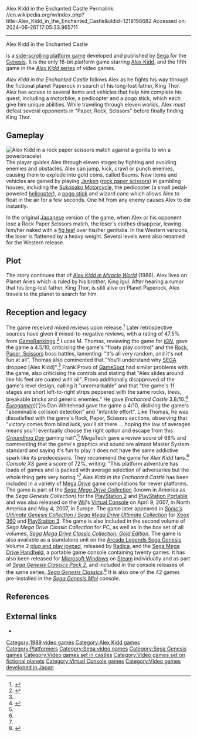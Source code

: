 Alex Kidd in the Enchanted Castle
Permalink: //en.wikipedia.org/w/index.php?title=Alex_Kidd_in_the_Enchanted_Castle&oldid=1218198682
Accessed on: 2024-06-26T17:05:33.965711



------
Alex Kidd in the Enchanted Castle
{{Infobox video game
| title = Alex Kidd in the Enchanted Castle 
| image = Alexkiddenchantedcastle1.jpg
| caption = North American box art| designer = Kotaro Hayashida<br/>[[Hirokazu Yasuhara]]
| artist = [[Rieko Kodama]]<br/>[[Naoto Ohshima]]<br/>Takashi Yuda
| composer = Chikako Kamatani
| developer = [[Sega]]
| publisher = Sega
| producer = [[Kotaro Hayashida]]
| released = 1989
| genre = [[Platform game|Platform]]
| series = ''[[Alex Kidd]]''
| modes = [[Single-player video game|Single-player]]
| platforms = [[Sega Genesis|Genesis/Mega Drive]]
}}

{{nihongo|'''''Alex Kidd in the Enchanted Castle'''''|アレックスキッド 天空魔城|Arekkusu Kiddo Tenkū Majō}} is a [[Side-scrolling video game|side-scrolling]] [[platform game]] developed and published by [[Sega]] for the [[Sega Genesis|Genesis]]. It is the only 16-bit platform game starring [[Alex Kidd]], and the fifth game in the [[Alex Kidd#Games|''Alex Kidd'' series]] of video games.

''Alex Kidd in the Enchanted Castle'' follows Alex as he fights his way through the fictional planet Paperock in search of his long-lost father, King Thor. Alex has access to several items and vehicles that help him complete his quest, including a motorbike, a pedicopter and a pogo stick, which each give him unique abilities. While traveling through eleven worlds, Alex must defeat several opponents in "Paper, Rock, Scissors" before finally finding King Thor.

==Gameplay==
[[Image:AlexKidd rps.PNG|thumb|left|[[Alex Kidd]] in a [[rock paper scissors]] match against a gorilla to win a powerbracelet]]
The player guides Alex through eleven stages by fighting and avoiding enemies and obstacles. Alex can jump, kick, crawl or punch enemies, causing them to explode into gold coins, called Baums. New items and vehicles are gained by playing [[Janken]] ([[rock paper scissors]]) in gambling houses, including the [[motorbike|Sukopako Motorcycle]], the pedicopter (a small pedal-powered [[helicopter]]), a [[pogo stick]] and wizard cane which allows Alex to float in the air for a few seconds. One hit from any enemy causes Alex to die instantly.

<!-- [[Image:AlexKid-EnchantedCastle-Cover.png|thumb|left|Title screen]] -->
In the original [[Japan]]ese version of the game, when Alex or his opponent lose a Rock Paper Scissors match, the loser's clothes disappear, leaving him/her naked with a [[fig leaf]] over his/her genitalia. In the Western versions, the loser is flattened by a heavy weight. Several levels were also renamed for the Western release.

==Plot==
The story continues that of ''[[Alex Kidd in Miracle World]]'' (1986).  Alex lives on Planet Aries which is ruled by his brother, King Igul. After hearing a rumor that his long-lost father, King Thor, is still alive on Planet Paperock, Alex travels to the planet to search for him.
<!-- 
==Development==
[[File:Sega-Genesis-NA-Mk2-Console-Set.png|thumb|right|''Alex Kidd in the Enchanted Castle'' was the only game in the ''Alex Kidd'' series to be developed for Sega's [[Sega Genesis]].|alt=Model 2 Sega Genesis w/ controller.]]
-->

==Reception and legacy==
{{Video game reviews
| GR = 47.5% <ref name="Rankings">{{cite web|title=Alex Kidd in the Enchanted Castle|url=http://www.gamerankings.com/genesis/586018-alex-kidd-in-the-enchanted-castle/index.html|url-status=dead|archive-url=https://web.archive.org/web/20191205215149/https://www.gamerankings.com/genesis/586018-alex-kidd-in-the-enchanted-castle/index.html|archive-date=December 5, 2019|publisher=[[GameRankings]]|access-date=2009-04-11}}</ref>
| IGN = 4.5/10<ref name="IGN">{{cite web|last=Thomas|first=Lucas M.|date=April 19, 2007|title=Alex Kidd in the Enchanted Castle|url=https://www.ign.com/articles/2007/04/19/alex-kidd-in-the-enchanted-castle-review|url-status=live|work=Review|publisher=[[IGN]]|access-date=2014-04-13|archive-url=https://web.archive.org/web/20191209011555/https://uk.ign.com/articles/2007/04/19/alex-kidd-in-the-enchanted-castle-review |archive-date=2019-12-09 }}</ref>
| GSpot = 3.8/10<ref name="Gamespot">{{cite web|last=Provo|first=Frank|date=April 18, 2007|title=Alex Kidd in the Enchanted Castle|url=http://www.gamespot.com/reviews/alex-kidd-in-the-enchanted-castle-review/1900-6169314/|url-status=live|work=Review|publisher=[[GameSpot]]|access-date=2014-04-13|archive-url=https://web.archive.org/web/20131109112026/http://www.gamespot.com:80/reviews/alex-kidd-in-the-enchanted-castle-review/1900-6169314/ |archive-date=2013-11-09 }}</ref>
| EuroG = 4/10<ref name="Eurogamer">{{cite web|url=https://www.eurogamer.net/wii-virtual-console-roundup-review?page=2|title=Alex Kidd in the Enchanted Castle|work=Review|last=Whitehead|first=Dan|date=4 May 2007|publisher=[[Eurogamer]]|access-date=2014-04-13}}</ref>
| rev1 = [[MegaTech]]
| rev1Score = 68%<ref name="MegaTech">{{Cite journal |date=December 1991 |title=Game Index |url=https://archive.org/details/UneditedUK_marktrade/MegaTech_01/page/n75/mode/2up |journal=MegaTech |issue=1 |pages=76 |access-date=March 28, 2022}}</ref>
| rev2 = Console XS
| rev2Score = 72%<ref name="Console XS">{{Cite journal |date=June 1992 |title=A-Z Software |url=https://archive.org/details/console-xs-01/page/126/mode/2up |journal=Console XS |issue=1 |pages=126 |access-date=March 28, 2022}}</ref>
}}
The game received mixed reviews upon release.<ref>{{cite web |title=Alex Kidd in the Enchanted Castle |url=https://segaretro.org/Alex_Kidd_in_the_Enchanted_Castle |website=Sega Retro|date=8 May 2020 }}</ref> Later retrospective sources have given it mixed-to-negative reviews, with a rating of 47.5% from [[GameRankings]].<ref name="Rankings">{{cite web|title=Alex Kidd in the Enchanted Castle|url=http://www.gamerankings.com/genesis/586018-alex-kidd-in-the-enchanted-castle/index.html|url-status=dead|archive-url=https://web.archive.org/web/20191205215149/https://www.gamerankings.com/genesis/586018-alex-kidd-in-the-enchanted-castle/index.html|archive-date=December 5, 2019|publisher=[[GameRankings]]|access-date=2009-04-11}}</ref> Lucas M. Thomas, reviewing the game for ''[[IGN]]'', gave the game a 4.5/10, criticising the game's "floaty play control" and the [[Rock paper scissors|Rock, Paper, Scissors]] boss battles, lamenting: "It's all very random, and it's not fun at all". Thomas also commented that "You'll understand why [[SEGA]] dropped [Alex Kidd]".<ref name="IGN"/> Frank Provo of [[GameSpot]] had similar problems with the game, also criticising the controls and stating that "Alex slides around like his feet are coated with oil". Provo additionally disapproved of the game's level design, calling it "unremarkable" and that "the game's 11 stages are short left-to-right strips peppered with the same rocks, trees, breakable bricks and generic enemies." He gave ''Enchanted Castle'' 3.8/10.<ref name="Gamespot">{{cite web|last=Provo|first=Frank|date=April 18, 2007|title=Alex Kidd in the Enchanted Castle|url=http://www.gamespot.com/reviews/alex-kidd-in-the-enchanted-castle-review/1900-6169314/|url-status=live|work=Review|publisher=[[GameSpot]]|access-date=2014-04-13|archive-url=https://web.archive.org/web/20131109112026/http://www.gamespot.com:80/reviews/alex-kidd-in-the-enchanted-castle-review/1900-6169314/ |archive-date=2013-11-09 }}</ref> ''[[Eurogamer]]''{{'}}s Dan Whitehead gave the game a 4/10, disliking the game's "abominable collision detection" and "infantile effort". Like Thomas, he was dissatisfied with the game's Rock, Paper, Scissors sections, observing that "victory comes from blind luck, you'll sit there ... hoping the law of averages means you'll eventually choose the right option and escape from this ''[[Groundhog Day]]'' gaming hell".<ref name="Eurogamer"/> MegaTech gave a review score of 68% and commenting that the game's graphics and sound are almost Master System standard and saying it's fun to play it does not have the same addictive spark like its predecessors. They recommend the game for ''Alex Kidd'' fans.<ref name="MegaTech"/> ''Console XS'' gave a score of 72%, writing: "This platform adventure has loads of games and is packed with average selection of adversaries but the whole thing gets very boring."<ref name="Console XS"/>
''Alex Kidd in the Enchanted Castle'' has been included in a variety of [[Sega Genesis|Mega Drive]] game compilations for newer platforms. The game is part of the ''[[Sega Mega Drive Collection]]'' (known in America as the ''Sega Genesis Collection'') for the [[PlayStation 2]] and [[PlayStation Portable]] and was also released on the [[Wii]]'s [[Virtual Console]] on April 9, 2007, in North America and May 4, 2007, in Europe. The game later appeared in ''[[Sonic's Ultimate Genesis Collection|Sonic's Ultimate Genesis Collection / Sega Mega Drive Ultimate Collection]]'' for [[Xbox 360]] and [[PlayStation 3]]. The game is also included in the second volume of ''Sega Mega Drive Classic Collection'' for PC, as well as in the box set of all volumes, ''[[Sega Mega Drive Classic Collection: Gold Edition]].'' The game is also available as a standalone unit on the [[Arcade Legends Sega Genesis]] Volume 2 [[Dedicated console#Plug and play games|plug and play joypad]], released by [[Radica]], and the [[Sega Mega Drive Handheld]], a portable game console containing twenty games. It has also been released for [[Microsoft Windows]] on [[Steam (service)|Steam]] individually and as part of ''[[Sega Genesis Classics|Sega Genesis Classics Pack 2]]'', and included in the console releases of the same series, ''[[Sega Genesis Classics]]''.<ref>{{cite web|url=http://store.steampowered.com/sub/6016/ |title=Save 50% on SEGA Mega Drive Classics Pack 2 on Steam |access-date=2016-03-01 |url-status=dead |archive-url=https://web.archive.org/web/20150619232541/http://store.steampowered.com/sub/6016/ |archive-date=2015-06-19 }}</ref> It is also one of the 42 games pre-installed in the ''[[Sega Genesis Mini]]'' console.

==References==
{{reflist|2}}

==External links==
{{Portal|Video games|1980s}}
*{{moby game|id=/alex-kidd-in-the-enchanted-castle|name=''Alex Kidd in the Enchanted Castle''}}

{{Alex Kidd series}}

[[Category:1989 video games]]
[[Category:Alex Kidd games]]
[[Category:Platformers]]
[[Category:Sega video games]]
[[Category:Sega Genesis games]]
[[Category:Video games set in castles]]
[[Category:Video games set on fictional planets]]
[[Category:Virtual Console games]]
[[Category:Video games developed in Japan]]
